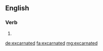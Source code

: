 ==English==

===Verb===
{{head|en|verb form}}

# {{en-past of|excarnate}}

[[de:excarnated]]
[[fa:excarnated]]
[[mg:excarnated]]